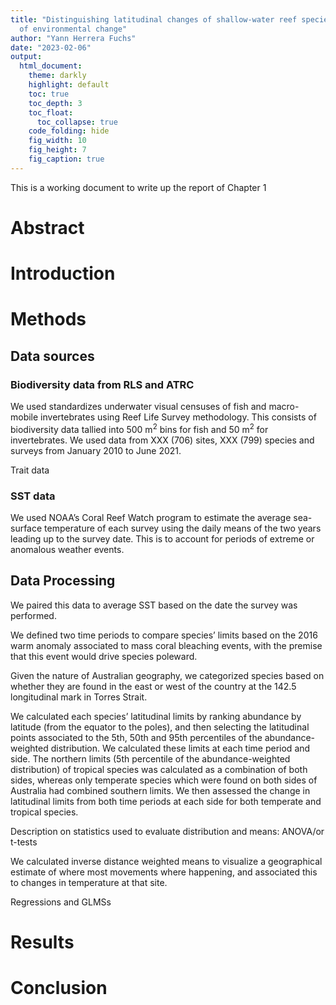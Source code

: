 ```yaml
---
title: "Distinguishing latitudinal changes of shallow-water reef species over a decade
  of environmental change"
author: "Yann Herrera Fuchs"
date: "2023-02-06"
output: 
  html_document:
    theme: darkly
    highlight: default
    toc: true
    toc_depth: 3
    toc_float:
      toc_collapse: true
    code_folding: hide
    fig_width: 10
    fig_height: 7
    fig_caption: true
---
```


This is a working document to write up the report of Chapter 1

# Abstract

# Introduction

# Methods

## Data sources


### Biodiversity data from RLS and ATRC
We used standardizes underwater visual censuses of fish and macro-mobile invertebrates using Reef Life Survey methodology. This consists of biodiversity data tallied into 500 m^2^ bins for fish and 50 m^2^ for invertebrates. We used data from XXX (706) sites, XXX (799) species and surveys from January 2010 to June 2021.

Trait data

### SST data
We used NOAA's Coral Reef Watch program to estimate the average sea-surface temperature of each survey using the daily means of the two years leading up to the survey date. This is to account for periods of extreme or anomalous weather events.

## Data Processing

We paired this data to average SST based on the date the survey was performed.

We defined two time periods to compare species' limits based on the 2016 warm anomaly associated to mass coral bleaching events, with the premise that this event would drive species poleward.

Given the nature of Australian geography, we categorized species based on whether they are found in the east or west of the country at the 142.5 longitudinal mark in Torres Strait.

We calculated each species' latitudinal limits by ranking abundance by latitude (from the equator to the poles), and then selecting the latitudinal points associated to the 5th, 50th and 95th percentiles of the abundance-weighted distribution. We calculated these limits at each time period and side. The northern limits (5th percentile of the abundance-weighted distribution) of tropical species was calculated as a combination of both sides, whereas only temperate species which were found on both sides of Australia had combined southern limits. We then assessed the change in latitudinal limits from both time periods at each side for both temperate and tropical species.

Description on statistics used to evaluate distribution and means: ANOVA/or t-tests

We calculated inverse distance weighted means to visualize a geographical estimate of where most movements where happening, and associated this to changes in temperature at that site.

Regressions and GLMSs

# Results

# Conclusion